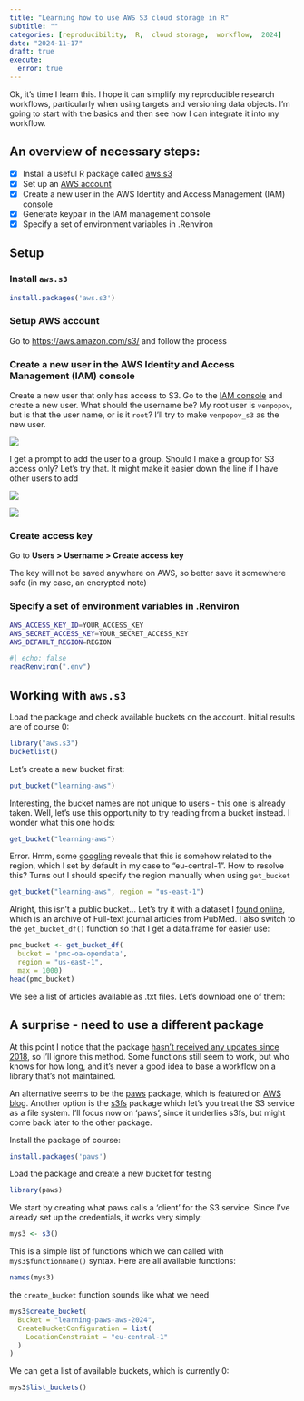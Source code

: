 ```yaml
---
title: "Learning how to use AWS S3 cloud storage in R"
subtitle: ""
categories: [reproducibility,  R,  cloud storage,  workflow,  2024]
date: "2024-11-17"
draft: true
execute: 
  error: true
---
```


Ok, it’s time I learn this. I hope it can simplify my reproducible research workflows, particularly when using targets and versioning data objects. I’m going to start with the basics and then see how I can integrate it into my workflow.

## An overview of necessary steps:

-   [x] Install a useful R package called [aws.s3](https://github.com/cloudyr/aws.s3)
-   [x] Set up an [AWS account](https://aws.amazon.com/s3/)
-   [x] Create a new user in the AWS Identity and Access Management (IAM) console
-   [x] Generate keypair in the IAM management console
-   [x] Specify a set of environment variables in .Renviron

## Setup

### Install `aws.s3`

``` r
install.packages('aws.s3')
```

### Setup AWS account

Go to <https://aws.amazon.com/s3/> and follow the process

### Create a new user in the AWS Identity and Access Management (IAM) console

Create a new user that only has access to S3. Go to the [IAM console](https://us-east-1.console.aws.amazon.com/iam/home?region=eu-north-1#/users) and create a new user. What should the username be? My root user is `venpopov`, but is that the user name, or is it `root`? I'll try to make `venpopov_s3` as the new user.

![](images/paste-1.png)

I get a prompt to add the user to a group. Should I make a group for S3 access only? Let's try that. It might make it easier down the line if I have other users to add

![](images/paste-4.png)

![](images/paste-5.png)

### Create access key

Go to **Users \> Username \> Create access key**

The key will not be saved anywhere on AWS, so better save it somewhere safe (in my case, an encrypted note)

### Specify a set of environment variables in .Renviron

``` bash
AWS_ACCESS_KEY_ID=YOUR_ACCESS_KEY
AWS_SECRET_ACCESS_KEY=YOUR_SECRET_ACCESS_KEY
AWS_DEFAULT_REGION=REGION
```

```r
#| echo: false
readRenviron(".env")
```

## Working with `aws.s3`

Load the package and check available buckets on the account. Initial results are of course 0:

```r
library("aws.s3")
bucketlist()
```

Let's create a new bucket first:

```r
put_bucket("learning-aws")
```

Interesting, the bucket names are not unique to users - this one is already taken. Well, let's use this opportunity to try reading from a bucket instead. I wonder what this one holds:

```r
get_bucket("learning-aws")
```

Error. Hmm, some [googling](https://stackoverflow.com/questions/25027462/aws-s3-the-bucket-you-are-attempting-to-access-must-be-addressed-using-the-spec) reveals that this is somehow related to the region, which I set by default in my case to "eu-central-1". How to resolve this? Turns out I should specify the region manually when using `get_bucket`

```r
get_bucket("learning-aws", region = "us-east-1")
```

Alright, this isn't a public bucket... Let's try it with a dataset I [found online](https://aws.amazon.com/marketplace/pp/prodview-qh4qqd6ebnqio?sr=0-100&applicationId=AWSMPContessa#resources), which is an archive of Full-text journal articles from PubMed. I also switch to the `get_bucket_df()` function so that I get a data.frame for easier use:

```r
pmc_bucket <- get_bucket_df(
  bucket = 'pmc-oa-opendata', 
  region = "us-east-1",
  max = 1000)
head(pmc_bucket)
```

We see a list of articles available as .txt files. Let's download one of them:

## A surprise - need to use a different package

At this point I notice that the package [hasn't received any updates since 2018](https://github.com/cloudyr/aws.s3/issues/433), so I'll ignore this method. Some functions still seem to work, but who knows for how long, and it's never a good idea to base a workflow on a library that's not maintained.

An alternative seems to be the [paws](https://github.com/paws-r/paws) package, which is featured on [AWS blog](https://aws.amazon.com/blogs/opensource/getting-started-with-r-on-amazon-web-services/). Another option is the [s3fs](https://github.com/DyfanJones/s3fs) package which let's you treat the S3 service as a file system. I'll focus now on 'paws', since it underlies s3fs, but might come back later to the other package.

Install the package of course:

``` r
install.packages('paws')
```

Load the package and create a new bucket for testing

```r
library(paws)
```

We start by creating what paws calls a 'client' for the S3 service. Since I've already set up the credentials, it works very simply:

```r
mys3 <- s3()
```

This is a simple list of functions which we can called with `mys3$functionname()` syntax. Here are all available functions:

```r
names(mys3)
```

the `create_bucket` function sounds like what we need

```r
mys3$create_bucket(
  Bucket = "learning-paws-aws-2024",
  CreateBucketConfiguration = list(
    LocationConstraint = "eu-central-1"
  )
)
```

We can get a list of available buckets, which is currently 0:

```r
mys3$list_buckets()
```
